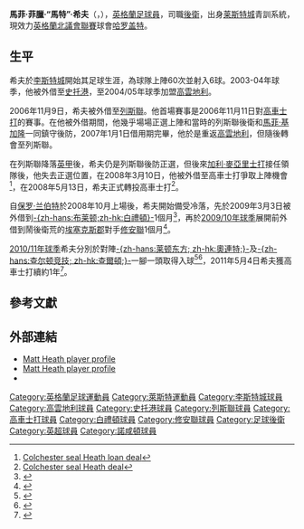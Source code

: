 {{noteTA|G1=足球|G2=EPL|G3=FAcup
|T=zh-hans:马修·希斯; zh-hk:馬菲·希夫;zh-tw:馬修·希斯;
|1=zh-hans:马修; zh-hk:馬菲;zh-tw:馬修;
|2=zh-hans:菲利普; zh-hk:菲臘;zh-tw:菲利普;
|3=zh-hant:馬特;zh-tw:麥特;zh-hk:麥;zh-cn:马特;
|4=zh-hans:希斯; zh-hk:希夫;zh-tw:希斯;
}}
{{Football player infobox
| playername     = 馬特·希夫<br />''Matt Heath''
| image          = Matt Heath 03-08-2013 1.jpg
| image_size     = 250
| fullname       = Matthew Philip Heath
| nickname       = ''Sticks''
| dateofbirth    = {{birth date and age|1981|11|1}} 
| cityofbirth    = [[莱斯特|莱斯特]]
| countryofbirth = [[英格蘭|英格蘭]]
| height         = {{height|meters=1.93}}
| currentclub    = [[Harrogate_Town_F.C.|哈罗盖特]]
| clubnumber     = 
| position       = [[後衛_(足球)|後衛]]
| youthyears1    = {{0|0000}}–2001 |youthclubs1 = [[莱斯特城足球俱乐部|莱斯特城]]
| years1         = 2001–2005 |clubs1  = [[莱斯特城足球俱乐部|莱斯特城]]   |caps1  = 50   |goals1  = 6
| years2         = 2003–2004 |clubs2  = → [[斯托克港足球俱乐部|史托港]]     |caps2  = 8  |goals2  = 0
| years3         = 2005–2007 |clubs3  = [[考文垂足球俱乐部|高雲地利]]    |caps3  = 32  |goals3  = 1
| years4         = 2006–2007 |clubs4  = → [[列斯聯足球會|列斯聯]]      |caps4  = 9  |goals4  = 0
| years5         = 2007–2008 |clubs5  = [[列斯聯足球會|列斯聯]]    |caps5  = 43  |goals5  = 4
| years6         = 2008 |clubs6  = → [[科尔切斯特联足球俱乐部|高車士打]]     |caps6  = 5  |goals6  = 0
| years7         = 2008–2013 |clubs7  = [[科尔切斯特联足球俱乐部|高車士打]]  |caps7  = 91  |goals7  = 4
| years8         = 2009 |clubs8  = → [[布莱顿足球俱乐部|白禮頓]]     |caps8  = 6  |goals8  = 1
| years9         = 2009 |clubs9  = → [[绍森德足球俱乐部|修安聯]]   |caps9  = 4  |goals9  = 0
| years10         = 2013–2014 |clubs10  = [[北安普顿足球俱乐部|諾咸頓]]    |caps10  = 5  |goals10  = 0
| years11        = 2014–      |clubs11 = [[Harrogate_Town_F.C.|哈罗盖特]]   |caps11 = 7   |goals11 = 1
| pcupdate       = 2015年4月18日 (六) 01:22 (UTC)
}}
'''馬菲·菲臘·“馬特”·希夫'''（{{lang-en|'''Matthew Philip "Matt" Heath'''}}，{{bd|1981年|11月1日|catIdx=Heath, Matt}}），[[英格蘭|英格蘭]][[足球員|足球員]]，司職[[後衛_(足球)|後衛]]，出身[[莱斯特城足球俱乐部|莱斯特城]]青訓系統，現效力[[英格蘭北議會聯賽|英格蘭北議會聯賽]]球會[[Harrogate_Town_F.C.|哈罗盖特]]。

==生平==
希夫於[[李斯特城|李斯特城]]開始其足球生涯，為球隊上陣60次並射入6球。2003-04年球季，他被外借至[[斯托克港足球俱乐部|史托港]]，至2004/05年球季加盟[[考文垂足球俱乐部|高雲地利]]。

2006年11月9日，希夫被外借至[[列斯聯|列斯聯]]。他首場賽事是2006年11月11日對[[科尔切斯特联足球俱乐部|高車士打]]的賽事。在他被外借期間，他幾乎場場正選上陣和當時的列斯聯後衛{{Link-en|烏戈·埃希奧古|Ugo Ehiogu}}和[[馬菲·基加隆|馬菲·基加隆]]一同鎮守後防，2007年1月1日借用期完畢，他於是重返[[考文垂足球俱乐部|高雲地利]]，但隨後轉會至列斯聯。

在列斯聯降落[[英甲|英甲]]後，希夫仍是列斯聯後防正選，但後來[[加利·麥亞里士打|加利·麥亞里士打]]接任領隊後，他失去正選位置，在2008年3月10日，他被外借至高車士打爭取上陣機會<ref>[http://news.bbc.co.uk/sport2/hi/football/teams/c/colchester_united/7296654.stm Colchester seal Heath loan deal]</ref>，在2008年5月13日，希夫正式轉投高車士打<ref>[http://www.skysports.com/story/0,19528,11688_3560340,00.html Colchester seal Heath deal]</ref>。

自[[保罗·兰伯特|保罗·兰伯特]]於2008年10月上場後，希夫開始備受冷落，先於2009年3月3日被外借到[[布莱顿足球俱乐部|-{zh-hans:布莱顿;zh-hk:白禮頓}-]]1個月<ref>{{cite news |language=en |url=http://news.bbc.co.uk/sport2/hi/football/teams/b/brighton/7921028.stm |title=Seagulls set for double signing |publisher=[[BBC|BBC]] Sport |date=2009-03-03 |accessdate=2009-03-04}}</ref>，再於[[2009年至2010年英格蘭足球甲級聯賽|2009/10年球季]]展開前外借到鬧後衛荒的[[埃塞克斯郡|埃塞克斯郡]]對手[[绍森德足球俱乐部|修安聯]]1個月<ref>{{cite news |language=en |url=http://news.bbc.co.uk/sport2/hi/football/teams/s/southend_utd/8176295.stm |title=Southend loan duo from Colchester |publisher=[[BBC|BBC]] Sport |date=2009-07-30 |accessdate=2009-08-01}}</ref>。

[[2010年至2011年英格蘭足球甲級聯賽|2010/11年球季]]希夫分別於對陣[[莱顿东方足球俱乐部|-{zh-hans:莱顿东方; zh-hk:奧連特;}-]]及[[查尔顿竞技足球俱乐部|-{zh-hans:查尔顿竞技; zh-hk:查爾頓;}-]]一腳一頭取得入球<ref>{{cite news |language=en |url=http://news.bbc.co.uk/sport2/hi/football/eng_div_2/9119073.stm |title=Colchester 3-2 Leyton Orient |publisher=''[[BBC_Sport|BBC Sport]]'' |date=2010-11-02 |accessdate=2011-05-05}}</ref><ref>{{cite news |language=en |url=http://news.bbc.co.uk/sport2/hi/football/eng_div_2/9310158.stm |title=Colchester 3-3 Charlton |publisher=''[[BBC_Sport|BBC Sport]]'' |date=2011-01-01 |accessdate=2011-05-05}}</ref>，2011年5月4日希夫獲高車士打續約1年<ref>{{cite news |language=en |url=http://news.bbc.co.uk/sport2/hi/football/13285203.stm |title=Colchester keep Matt Heath, release Simon Hackney |publisher=''[[BBC_Sport|BBC Sport]]'' |date=2011-05-04 |accessdate=2011-05-05}}</ref>。

==參考文獻==
{{reflist}}

==外部連結==
*[https://web.archive.org/web/20101130064259/http://www.cu-fc.com/page/ProfilesDetail/0,,10424~9850,00.html Matt Heath player profile]
*[http://www.lcfc.co.uk/page/ProfilesDetail/0,,10274~9850,00.html Matt Heath player profile]
*{{soccerbase|id=27974|name=希夫}}

{{DEFAULTSORT:Heath, Matt}}
[[Category:英格蘭足球運動員|Category:英格蘭足球運動員]]
[[Category:萊斯特運動員|Category:萊斯特運動員]]
[[Category:李斯特城球員|Category:李斯特城球員]]
[[Category:高雲地利球員|Category:高雲地利球員]]
[[Category:史托港球員|Category:史托港球員]]
[[Category:列斯聯球員|Category:列斯聯球員]]
[[Category:高車士打球員|Category:高車士打球員]]
[[Category:白禮頓球員|Category:白禮頓球員]]
[[Category:修安聯球員|Category:修安聯球員]]
[[Category:足球後衛|Category:足球後衛]]
[[Category:英超球員|Category:英超球員]]
[[Category:諾咸頓球員|Category:諾咸頓球員]]